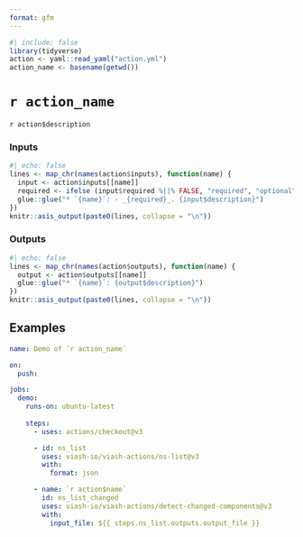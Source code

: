 ```yaml
---
format: gfm
---
```


```r
#| include: false
library(tidyverse)
action <- yaml::read_yaml("action.yml")
action_name <- basename(getwd())
```

# `r action_name`

<!--
DO NOT EDIT THIS FILE MANUALLY!
This README was generated by running `make`
-->

`r action$description`

### Inputs

```r
#| echo: false
lines <- map_chr(names(action$inputs), function(name) {
  input <- action$inputs[[name]]
  required <- ifelse (input$required %||% FALSE, "required", "optional")
  glue::glue("* `{name}`: - _{required}_. {input$description}")
})
knitr::asis_output(paste0(lines, collapse = "\n"))
```

### Outputs

```r
#| echo: false
lines <- map_chr(names(action$outputs), function(name) {
  output <- action$outputs[[name]]
  glue::glue("* `{name}`: {output$description}")
})
knitr::asis_output(paste0(lines, collapse = "\n"))
```

## Examples

```yaml
name: Demo of `r action_name`

on:
  push:

jobs:
  demo:
    runs-on: ubuntu-latest
    
    steps:
      - uses: actions/checkout@v3

      - id: ns_list
        uses: viash-io/viash-actions/ns-list@v3
        with:
          format: json  

      - name: `r action$name`
        id: ns_list_changed
        uses: viash-io/viash-actions/detect-changed-components@v3
        with:
          input_file: ${{ steps.ns_list.outputs.output_file }}
```
